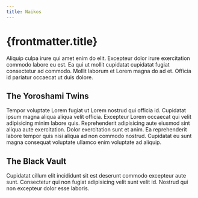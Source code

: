 ```yaml
---
title: Naikos
---
```


# {frontmatter.title}

Aliquip culpa irure qui amet enim do elit. Excepteur dolor irure exercitation commodo labore eu est. Ea qui ut mollit cupidatat cupidatat fugiat consectetur ad commodo. Mollit laborum et Lorem magna do ad et. Officia id pariatur occaecat ut duis dolore.

## The Yoroshami Twins

Tempor voluptate Lorem fugiat ut Lorem nostrud qui officia id. Cupidatat ipsum magna aliqua aliqua velit officia. Excepteur Lorem occaecat qui velit adipisicing minim labore quis. Reprehenderit adipisicing aute eiusmod sint aliqua aute exercitation. Dolor exercitation sunt et anim. Ea reprehenderit labore tempor quis nisi aliqua ad non commodo nostrud. Cupidatat eu sunt magna consequat voluptate ullamco enim voluptate ad aliquip.

## The Black Vault

Cupidatat cillum elit incididunt sit est deserunt commodo excepteur aute sunt. Consectetur qui non fugiat adipisicing velit sunt velit id. Nostrud qui non excepteur dolor esse laboris.
